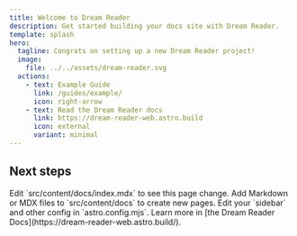 ```yaml
---
title: Welcome to Dream Reader
description: Get started building your docs site with Dream Reader.
template: splash
hero:
  tagline: Congrats on setting up a new Dream Reader project!
  image:
    file: ../../assets/dream-reader.svg
  actions:
    - text: Example Guide
      link: /guides/example/
      icon: right-arrow
    - text: Read the Dream Reader docs
      link: https://dream-reader-web.astro.build
      icon: external
      variant: minimal
---
```



## Next steps

<CardGrid stagger>
	<Card title="Update content" icon="pencil">
		Edit `src/content/docs/index.mdx` to see this page change.
	</Card>
	<Card title="Add new content" icon="add-document">
		Add Markdown or MDX files to `src/content/docs` to create new pages.
	</Card>
	<Card title="Configure your site" icon="setting">
		Edit your `sidebar` and other config in `astro.config.mjs`.
	</Card>
	<Card title="Read the docs" icon="open-book">
		Learn more in [the Dream Reader Docs](https://dream-reader-web.astro.build/).
	</Card>
</CardGrid>
